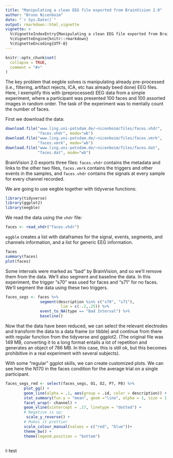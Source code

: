```yaml
---
title: "Manipulating a clean EEG file exported from BrainVision 2.0"
author: "Bruno Nicenboim"
date: "`r Sys.Date()`"
output: rmarkdown::html_vignette
vignette: >
  %\VignetteIndexEntry{Manipulating a clean EEG file exported from BrainVision 2.0}
  %\VignetteEngine{knitr::rmarkdown}
  %\VignetteEncoding{UTF-8}
---
```


```r
knitr::opts_chunk$set(
  collapse = TRUE,
  comment = "#>"
)
```

The key problem that eegble solves is manipulating already pre-processed (i.e., filtering, artifact rejects, ICA, etc has already beed done) EEG files. Here, I exemplify this with (preprocessed) EEG data from a simple experiment, where a participant was presented 100 faces and 100 assorted images in random order. The task of the experiment was to mentally count the number of faces.

First we download the data:

```r
download.file("www.ling.uni-potsdam.de/~nicenboim/files/faces.vhdr", 
              "faces.vhdr", mode="wb")
download.file("www.ling.uni-potsdam.de/~nicenboim/files/faces.vmrk", 
              "faces.vmrk", mode="wb")
download.file("www.ling.uni-potsdam.de/~nicenboim/files/faces.dat", 
              "faces.dat", mode="wb")
```

BrainVision 2.0 exports three files: `faces.vhdr` contains the metadata and links to the other two files, `faces.vmrk` contains the triggers and other events in the samples, and `faces.vhdr` contains the signals at every sample for every channel recorded.

We are going to use eegble together with tidyverse functions:

```r
library(tidyverse)
library(ggplot2)
library(eegble)
```

We read the data using the `vhdr` file:

```r
faces <- read_vhdr("faces.vhdr")
```

`eggble` creates a list with dataframes for the signal, events, segments, and channels information, and a list for generic EEG information.

```r
faces
summary(faces)
plot(faces)
```


<!-- 
```r
#faces_M1 <- faces %>% mutate_all(funs(. - M1))
#plot(faces_exp)

```
 -->
<!-- I should be able to do something like chans = -EOGH -->
<!-- Plots don't behave nice to add more stuff -->

Some intervals were marked as "bad" by BrainVision, and so we'll remove them from the data. We'll also segment and baseline the data. In this experiment, the trigger "s70" was used for faces and "s71" for no faces. We'll segment the data using these two triggers.


```r
faces_segs <- faces %>% 
               segment(description %in% c("s70", "s71"), 
                        lim = c(-.2,.25)) %>%
               event_to_NA(type == "Bad Interval") %>% 
               baseline()

```

Now that the data have been reduced, we can select the relevant electrodes and transform the data to a data frame (or tibble) and continue from there with regular function from the tidyverse and ggplot2. (The original file was 149 MB, converting it to a long format entails a lot of repetition and generates an object of 786 MB. In this case, this is still ok, but this becomes prohibitive in a real experiment with several subjects).

With some "regular" ggplot skills, we can create customized plots. We can see here the N170 in the faces condition for the average trial on a single participant.  

```r
faces_segs_red <- select(faces_segs, O1, O2, P7, P8) %>% 
        plot_gg() + 
        geom_line(alpha = .1, aes(group = .id, color = description)) + 
        stat_summary(fun.y = "mean", geom ="line", alpha = 1, size = 1, aes(color = description)) +
        facet_wrap(~ channel) + 
        geom_vline(xintercept = .17, linetype = "dotted") + 
        # Negative is up:  
         scale_y_reverse() +
        # Makes it prettier 
        scale_colour_manual(values = c("red", "blue"))+
        theme_bw() + 
        theme(legend.position = "bottom") 
 
```


t-test

<!-- https://github.com/hrbrmstr/ggalt/blob/master/R/geom_lollipop.r -->

